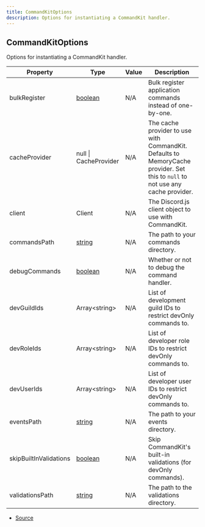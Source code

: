 ```yaml
---
title: CommandKitOptions
description: Options for instantiating a CommandKit handler.
---
```


## CommandKitOptions

Options for instantiating a CommandKit handler.

| Property               | Type                                                                                                | Value | Description                                                                                                                    |
| ---------------------- | --------------------------------------------------------------------------------------------------- | ----- | ------------------------------------------------------------------------------------------------------------------------------ |
| bulkRegister           | [boolean](https://developer.mozilla.org/en-US/docs/Web/JavaScript/Reference/Global_Objects/Boolean) | N/A   | Bulk register application commands instead of one-by-one.                                                                      |
| cacheProvider          | null \| CacheProvider                                                                               | N/A   | The cache provider to use with CommandKit. Defaults to MemoryCache provider. Set this to `null` to not use any cache provider. |
| client                 | Client                                                                                              | N/A   | The Discord.js client object to use with CommandKit.                                                                           |
| commandsPath           | [string](https://developer.mozilla.org/en-US/docs/Web/JavaScript/Reference/Global_Objects/String)   | N/A   | The path to your commands directory.                                                                                           |
| debugCommands          | [boolean](https://developer.mozilla.org/en-US/docs/Web/JavaScript/Reference/Global_Objects/Boolean) | N/A   | Whether or not to debug the command handler.                                                                                   |
| devGuildIds            | Array\<string>                                                                                      | N/A   | List of development guild IDs to restrict devOnly commands to.                                                                 |
| devRoleIds             | Array\<string>                                                                                      | N/A   | List of developer role IDs to restrict devOnly commands to.                                                                    |
| devUserIds             | Array\<string>                                                                                      | N/A   | List of developer user IDs to restrict devOnly commands to.                                                                    |
| eventsPath             | [string](https://developer.mozilla.org/en-US/docs/Web/JavaScript/Reference/Global_Objects/String)   | N/A   | The path to your events directory.                                                                                             |
| skipBuiltInValidations | [boolean](https://developer.mozilla.org/en-US/docs/Web/JavaScript/Reference/Global_Objects/Boolean) | N/A   | Skip CommandKit's built-in validations (for devOnly commands).                                                                 |
| validationsPath        | [string](https://developer.mozilla.org/en-US/docs/Web/JavaScript/Reference/Global_Objects/String)   | N/A   | The path to the validations directory.                                                                                         |

- [Source](https://github.com/underctrl-io/commandkit/blob/f8cc07d11d2ae5ed7f529adff1649936223e27b2/packages/commandkit/src/types.ts#L25)

